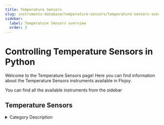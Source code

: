 ```yaml
---
title: Temperature Sensors
slug: instruments-database/temperature-sensors/temperature-sensors-overview
sidebar:
  label: Temperature Sensors overview
  order: 3
---
```


# Controlling Temperature Sensors in Python

Welcome to the Temperature Sensors page! Here you can find information about the Temperature Sensors instruments available in Flojoy.

You can find all the available instruments from the sidebar



## Temperature Sensors

<details> 
<summary>Category Description</summary> 
Temperature control is a process in which change of temperature of a space (and objects collectively there within), or of a substance, is measured or otherwise detected, and the passage of heat energy into or out of the space or substance is adjusted to achieve a desired temperature
</details> 

<div className="flex flex-wrap">

<InstrumentThumbnail 
    path='temperature-sensors/orbit3/orbit-3-sensor'
    img='https://res.cloudinary.com/dhopxs1y3/image/upload/v1691782607/Instruments/Temperature%20Sensor/Orbit-3-Sensor/Orbit-3-Sensor.webp'
    label='Orbit 3 Sensor'    
/>

</div>